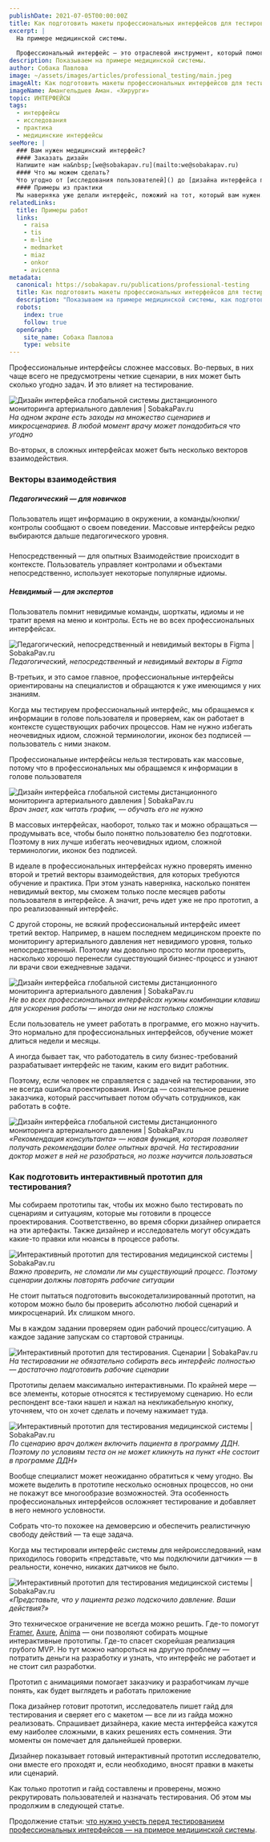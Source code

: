 ```yaml
---
publishDate: 2021-07-05T00:00:00Z
title: Как подготовить макеты профессиональных интерфейсов для тестирования онлайн
excerpt: |
  На примере медицинской системы.
  
  Профессиональный интерфейс — это отраслевой инструмент, который помогает пользователю решать рабочие задачи. Для него самое важное — эффективность, а это качество, которое по определению [повышает цену каждой ошибки](https://sobakapav.ru/publications/interfaces-of-professional-systems).
description: Показываем на примере медицинской системы.
author: Собака Павлова
image: ~/assets/images/articles/professional_testing/main.jpeg
imageAlt: Как подготовить макеты профессиональных интерфейсов для тестирования онлайн. 
imageName: Амангельдыев Аман. «Хирурги»
topic: ИНТЕРФЕЙСЫ
tags:
  - интерфейсы
  - исследования
  - практика
  - медицинские интерфейсы
seeMore: |
  ### Вам нужен медицинский интерфейс?
  #### Заказать дизайн
  Напишите нам на&nbsp;[we@sobakapav.ru](mailto:we@sobakapav.ru)
  #### Что мы можем сделать?
  Что угодно от [исследования пользователей]() до [дизайна интерфейса под ключ](). 
  #### Примеры из практики
  Мы наверняка уже делали интерфейс, пожожий на тот, который вам нужен. [Проверьте](https://sobakapav.ru/portfolio).
relatedLinks:
  title: Примеры работ
  links:
    - raisa
    - tis
    - m-line
    - medmarket
    - miaz
    - onkor
    - avicenna
metadata:
  canonical: https://sobakapav.ru/publications/professional-testing
  title: Как подготовить макеты профессиональных интерфейсов для тестирования онлайн • UX-исследования
  description: "Показываем на примере медицинской системы, как подготовиться к UX-исследованию профессионального интерфейса"
  robots:
    index: true
    follow: true
  openGraph:
    site_name: Собака Павлова
    type: website
---
```



Профессиональные интерфейсы сложнее массовых. Во-первых, в них чаще всего не предусмотрены четкие сценарии, в них может быть сколько угодно задач. И это влияет на тестирование.

![Дизайн интерфейса глобальной системы дистанционного мониторинга артериального давления | SobakaPav.ru](~/assets/images/articles/professional_testing/1.png)
_На одном экране есть заходы на множество сценариев и микросценариев. В любой момент врачу может понадобиться что угодно_

Во-вторых, в сложных интерфейсах может быть несколько векторов взаимодействия.

### Векторы взаимодействия

##### Педагогический — для новичков

Пользователь ищет информацию в окружении, а команды/кнопки/контролы сообщают о своем поведении. Массовые интерфейсы редко выбираются дальше педагогического уровня.

##### 
Непосредственный — для опытных
Взаимодействие происходит в контексте. Пользователь управляет контролами и объектами непосредственно, использует некоторые популярные идиомы.

##### Невидимый — для экспертов

Пользователь помнит невидимые команды, шорткаты, идиомы и не тратит время на меню и контролы. Есть не во всех профессиональных интерфейсах.

![Педагогический, непосредственный и невидимый векторы в Figma | SobakaPav.ru](~/assets/images/articles/professional_testing/2.png)
_Педагогический, непосредственный и невидимый векторы в Figma_

В-третьих, и это самое главное, профессиональные интерфейсы ориентированы на специалистов и обращаются к уже имеющимся у них знаниям.

Когда мы тестируем профессиональный интерфейс, мы обращаемся к информации в голове пользователя и проверяем, как он работает в контексте существующих рабочих процессов. Нам не нужно избегать неочевидных идиом, сложной терминологии, иконок без подписей — пользователь с ними знаком.

Профессиональные интерфейсы нельзя тестировать как массовые, потому что в профессиональных мы обращаемся к информации в голове пользователя

![Дизайн интерфейса глобальной системы дистанционного мониторинга артериального давления | SobakaPav.ru](~/assets/images/articles/professional_testing/2.png)
_Врач знает, как читать график, — обучать его не нужно_

В массовых интерфейсах, наоборот, только так и можно обращаться — продумывать все, чтобы было понятно пользователю без подготовки. Поэтому в них лучше избегать неочевидных идиом, сложной терминологии, иконок без подписей.

В идеале в профессиональных интерфейсах нужно проверять именно второй и третий векторы взаимодействия, для которых требуются обучение и практика. При этом узнать наверняка, насколько понятен невидимый вектор, мы сможем только после месяцев работы пользователя в интерфейсе. А значит, речь идет уже не про прототип, а про реализованный интерфейс.

С другой стороны, не всякий профессиональный интерфейс имеет третий вектор. Например, в нашем последнем медицинском проекте по мониторингу артериального давления нет невидимого уровня, только непосредственный. Поэтому мы довольно просто могли проверить, насколько хорошо перенесли существующий бизнес-процесс и узнают ли врачи свои ежедневные задачи.

![Дизайн интерфейса глобальной системы дистанционного мониторинга артериального давления | SobakaPav.ru](~/assets/images/articles/professional_testing/4.png)
_Не во всех профессиональных интерфейсах нужны комбинации клавиш для ускорения работы — иногда они не настолько сложны_

Если пользователь не умеет работать в программе, его можно научить. Это нормально для профессиональных интерфейсов, обучение может длиться недели и месяцы.

А иногда бывает так, что работодатель в силу бизнес-требований разрабатывает интерфейс не таким, каким его видит работник.

Поэтому, если человек не справляется с задачей на тестировании, это не всегда ошибка проектирования. Иногда — сознательное решение заказчика, который рассчитывает потом обучать сотрудников, как работать в софте.

![Дизайн интерфейса глобальной системы дистанционного мониторинга артериального давления | SobakaPav.ru](~/assets/images/articles/professional_testing/5.png)
_«Рекомендация консультанта» — новая функция, которая позволяет получать рекомендации более опытных врачей. На тестировании доктор может в ней не разобраться, но позже научится пользоваться_

### Как подготовить интерактивный прототип для тестирования?

Мы собираем прототипы так, чтобы их можно было тестировать по сценариям и ситуациям, которые мы готовили в процессе проектирования. Соответственно, во время сборки дизайнер опирается на эти артефакты. Также дизайнер и исследователь могут обсуждать какие-то правки или нюансы в процессе работы.

![Интерактивный прототип для тестирования медицинской системы | SobakaPav.ru](~/assets/images/articles/professional_testing/6.png)
_Важно проверить, не сломали ли мы существующий процесс. Поэтому сценарии должны повторять рабочие ситуации_

Не стоит пытаться подготовить высокодетализированный прототип, на котором можно было бы проверить абсолютно любой сценарий и микросценарий. Их слишком много.

Мы в каждом задании проверяем один рабочий процесс/ситуацию. А каждое задание запускам со стартовой страницы.

![Интерактивный прототип для тестирования. Сценарии | SobakaPav.ru](~/assets/images/articles/professional_testing/7.png)
_На тестировании не обязательно собирать весь интерфейс полностью — достаточно подготовить рабочие сценарии_

Прототипы делаем максимально интерактивными. По крайней мере — все элементы, которые относятся к тестируемому сценарию. Но если респондент все-таки нашел и нажал на некликабельную кнопку, уточняем, что он хочет сделать и почему нажимает туда.

![Интерактивный прототип для тестирования медицинской системы | SobakaPav.ru](~/assets/images/articles/professional_testing/8.png)
_По сценарию врач должен включить пациента в программу ДДН. Поэтому по условиям теста он не может кликнуть на пункт «Не состоит в программе ДДН»_

Вообще специалист может неожиданно обратиться к чему угодно. Вы можете выделить в прототипе несколько основных процессов, но они не покажут все многообразие возможностей. Эта особенность профессиональных интерфейсов осложняет тестирование и добавляет в него немного условности.

Собрать что-то похожее на демоверсию и обеспечить реалистичную свободу действий — та еще задача.

Когда мы тестировали интерфейс системы для нейроисследований, нам приходилось говорить «представьте, что мы подключили датчики» — в реальности, конечно, никаких датчиков не было.

![Интерактивный прототип для тестирования медицинской системы | SobakaPav.ru](~/assets/images/articles/professional_testing/9.png)
_«Представьте, что у пациента резко подскочило давление. Ваши действия?»_

Это техническое ограничение не всегда можно решить. Где-то помогут [Framer](https://www.framer.com/), [Axure](https://www.axure.com/), [Anima](https://www.animaapp.com/) — они позволяют собирать мощные интерактивные прототипы. Где-то спасет скорейшая реализация грубого MVP. Но тут можно напороться на другую проблему — потратить деньги на разработку и узнать, что интерфейс не работает и не стоит сил разработки.

Прототип с анимациями помогает заказчику и разработчикам лучше понять, как будет выглядеть и работать приложение

Пока дизайнер готовит прототип, исследователь пишет гайд для тестирования и сверяет его с макетом — все ли из гайда можно реализовать. Спрашивает дизайнера, какие места интерфейса кажутся ему наиболее сложными, в каких решениях есть сомнения. Эти моменты он помечает для дальнейшей проверки.

Дизайнер показывает готовый интерактивный прототип исследователю, они вместе его проходят и, если необходимо, вносят правки в макеты или сценарий.

Как только прототип и гайд составлены и проверены, можно рекрутировать пользователей и назначать тестирования. Об этом мы продолжим в следующей статье.

Продолжение статьи: [что нужно учесть перед тестированием профессиональных интерфейсов — на примере медицинской системы](https://sobakapav.ru/publications/before-interface-testing).


